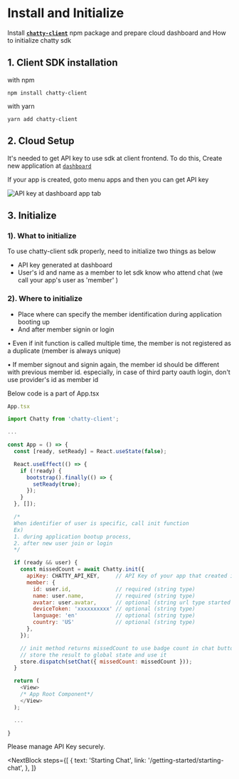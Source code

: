 # Install and Initialize
Install <b>[`chatty-client`](https://www.npmjs.com/package/chatty-client)</b> npm package and prepare cloud dashboard and How to initialize chatty sdk

## 1. Client SDK installation

with npm
```npm
npm install chatty-client
```

with yarn
```yarn
yarn add chatty-client
```


## 2. Cloud Setup

It's needed to get API key to use sdk at client frontend. To do this, Create new application at [`dashboard`](https://devdashboard.chatty-cloud.com)

If your app is created, goto menu apps and then you can get API key


![API key at dashboard app tab](/img/docs/dashboard-apikey.png)


## 3. Initialize

### 1). What to initialize

To use chatty-client sdk properly, need to initialize two things as below

- API key generated at dashboard
- User's id and name as a member to let sdk know who attend chat (we call your app's user as 'member' )


### 2). Where to initialize
- Place where can specify the member identification during application booting up
- And after member signin or login


<InfoBlock type="note">
• Even if init function is called multiple time, the member is not registered as a duplicate (member is always unique)

• If member signout and signin again, the member id should be different with previous member id. especially, in case of third party oauth login, don't use provider's id as member id
</InfoBlock>


Below code is a part of App.tsx
```javascript
App.tsx

import Chatty from 'chatty-client';

...

const App = () => {
  const [ready, setReady] = React.useState(false);

  React.useEffect(() => {
    if (!ready) {
      bootstrap().finally(() => {
        setReady(true);
      });
    }
  }, []);

  /*
  When identifier of user is specific, call init function
  Ex) 
  1. during application bootup process, 
  2. after new user join or login
  */

  if (ready && user) {
    const missedCount = await Chatty.init({
      apiKey: CHATTY_API_KEY,     // API Key of your app that created in dashboard 
      member: {
        id: user.id,              // required (string type)
        name: user.name,          // required (string type)
        avatar: user.avatar,      // optional (string url type started with 'https://')  
        deviceToken: 'xxxxxxxxxx' // optional (string type)
        language: 'en'            // optional (string type)
        country: 'US'             // optional (string type)
      },
    });

    // init method returns missedCount to use badge count in chat button
    // store the result to global state and use it
    store.dispatch(setChat({ missedCount: missedCount }));
  }

  return (
    <View>
    /* App Root Component*/
    </View>
  );

  ...

}
```
<InfoBlock type="warning">
  Please manage API Key securely.
</InfoBlock>

<NextBlock
  steps={[
    {
      text: 'Starting Chat',
      link: '/getting-started/starting-chat',
    },
  ]}
></NextBlock>



